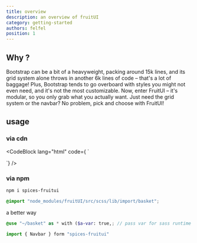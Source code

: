 ```yaml
---
title: overview
description: an overview of fruitUI
category: getting-started
authors: felfel
position: 1
---
```


## Why ?

Bootstrap can be a bit of a heavyweight, packing around 15k lines,
and its grid system alone throws in another 6k lines of code – that's a lot of baggage! Plus,
Bootstrap tends to go overboard with styles you might not even need,
and it's not the most customizable. Now, enter FruitUI – it's modular, so you only grab what you actually want. Just need the grid system or the navbar? No problem, pick and choose with FruitUI!

## usage

### via cdn

<CodeBlock lang="html" code={
`<!-- js -->
<script src="https://cdn.jsdelivr.net/npm/spices-fruitui"></script>

<!-- css -->

<link rel="stylesheet" href="https://cdn.jsdelivr.net/npm/spices-fruitui/style">`} />

### via npm

```bash
npm i spices-fruitui
```


```scss
@import "node_modules/fruitUI/src/scss/lib/import/basket";
```

a better way

```scss
@use "~/basket" as * with ($a-var: true,; // pass var for sass runtime err);
```


```js
import { Navbar } form "spices-fruitui"
```
